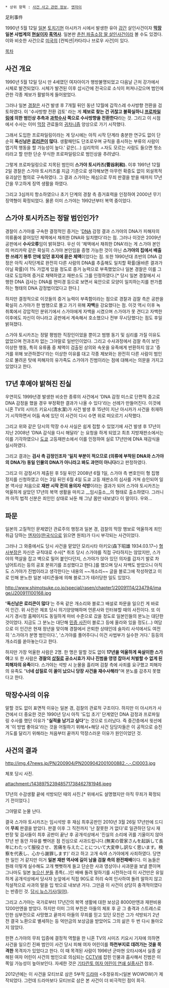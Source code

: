  * 상위 항목 : [[사건 사고 관련 정보]], [[엔자이]]

足利事件

1990년 5월 12일 [[일본]] [[토치기]]현 아시카가 시에서 발생한 유아 [[강간]] 살인사건이자 '''[[막장]] 일본 사법계의 [[현실]]이자 [[흑역사]]'''. 일본판 [[춘천 파출소장 딸 살인사건]]이라 볼 수도 있겠다. 이와 비슷한 사건으로 [[미국]]의 [컨빅션|카타리나 브로우 사건]이 있다.

[[목차]]

== 사건 개요 ==
1990년 5월 12일 당시 만 4세였던 여자아이가 행방불명되었고 다음날 근처 강가에서 시체로 발견되었다. 시체가 발견된 이후 삽시간에 전국으로 소식이 퍼져나갔으며 범인에 관한 각종 제보가 활발하게 들어왔었다.

그러나 일본 [[경찰]]은 사건 발생 후 7개월 뒤인 동년 12월에 갑작스레 수사방향 전환을 검토하였다. 이 '수사방향 전환 검토' 라는 게 '''제보로 찾는 건 귀찮고 불확실하니 [[프로파일링]]에 의한 범인상 추측과 [[과학]]수사 쪽으로 수사방향을 전환한다'''라는  것. 그리고 이 시점에서 수사는 이미 [[막장]] 관료들의 [[귀차니즘]] 양상으로 가기 시작했다.

그래서 도입한 프로파일링이라는 게 당시에는 아직 시작 단계라 충분한 연구도 없이 단순히 {{{'}}}'''독신남은 [[로리콘]]이 많다.''' 생활패턴도 단조로우며 규칙을 중시하는 부류의 사람이 엽기적 행동을 할 가능성이 높다.' 같은(...) 심리학의 ㅅ자도 모르는 사람도 들으면 헛소리라고 할 만한 단순 무식한 프로파일링으로 범인상을 추려냈다. 

그렇게 프로파일링으로 지목된 범인이 '''스가야 토시카즈(菅谷利和).''' 이후 1991년 12월 2일 경찰은 스가야 토시카즈를 지금 기준으로 생각해보면 아무런 확증도 없이 외설목적유괴살인 혐의로 구속하였다. 그 결과 스가야는 재심으로 무죄 판결을 받을 때까지 17년간을 무고하게 징역 생활을 하였다.

그리고 3심까지 항소하였으나 초기 단계의 경찰 측 증거효력을 인정하여 2000년 무기징역형이 확정되었다. 물론 이미 스가야는 1992년부터 복역 중이었다.

== 스가야 토시카즈는 정말 범인인가? ==
경찰이 스가야를 구속한 결정적인 증거는 '[[DNA]] 감정 결과 스가야의 DNA가 피해자의 의류품에 묻어있던 체액에서 채취한 DNA와 일치했다'라는 점. 그러나 이것은 2009년 공판에서 '''수사오류'''임이 밝혀졌다. 우선 이 '체액에서 채취한 DNA'라는 게 스가야 본인의 머리카락 같은 확실히 스가야 본인임을 증명 가능한 것이 아닌 '''스가야의 집에서 배출한 쓰레기 봉투 안에 있던 휴지에 묻은 체액'''이었다는 점. 또한 1990년대 초반의 DNA 감정은 아직 시작단계로 완전히 다른 사람의 DNA를 추출해도 일치할 확률(올바른 결과가 아닐 확률)이 1% 가깝게 있을 정도로 증거 능력으로 부족했었으나 일본 경찰은 이를 그대로 도입하여 증거로 채택하였고 재판소도 그를 인정하였다.[* 당시 일본 경찰에서 시행한 DNA 검사는 DNA를 현미경 등으로 보면서 육안으로 모양이 일치하는지를 판가름하는 형태의 DNA 감정법이었다고 한다.]

하지만 결정적으로 이것들의 증거 능력이 부족함이라는 점으로 경찰과 검찰 측은 공판을 확실히 스가야가 한 범행으로 몰고 가기 위해 '''자백'''을 강요했다는 점. 이것 역시 이후 녹취록에서 강압적인 분위기에서 스가야에게 자백을 시켰으며 스가야가 못 견디고 자백한 이후에도 자신이 아니라고 공판에서 계속해서 호소했으나 전부 무시당했다는 점도 후일 밝혀졌다.

스가야 토시카즈는 정말 평범한 직장인이었을 뿐이고 범행 동기 및 심리를 가질 이유도 없었으며 전과조차 없는 그야말로 일반인이었다. 그리고 수사과정에서 검찰 측이 보인 이상한 행동, 특히 유류품 중 체액이 검출된 상의와 속옷을 유족에게 반환하지 않고 '증거를 위해 보관하겠다'라는 이상한 이유를 대고 각종 제보와는 완전히 다른 사람이 범인으로 불려온 탓에 피해자의 유가족도 스가야가 진범이라는 점에 대해서는 의문을 가지고 있었다고 한다.

== 17년 후에야 밝혀진 진실 ==
우연히도 1999년경 발생한 비슷한 종류의 사건에서 'DNA 감정 미스로 단편적 증고로 DNA 감정을 했을 경우 부정확한 결과가 나올 수 있다'라는 선례가 만들어진다. 이것에 니혼 TV의 시미즈 키요시(清水潔)가 사건 발생 후 15년이 지난 아시카가 사건을 취재하기 시작하면서 어둠 속에 있던 이 사건이 다시 수면 위로 떠오르기 시작했다.

그리고 위와 같은 당시의 막장 수사 사실은 쉽게 접할 수 있었기에 사건 발생 후 17년이 지난 2008년 'DNA 감식을 다시 해달라' 는 요청을 하게 되었고 최초 지방재판소에서는 이를 기각하였으나 [[도쿄]] 고등재판소에서 이를 인정하여 실로 17년만에 DNA 재감식을 실시하였다.

그리고 결과는 '''검사 측 감정인조차 '일치 부분이 적으므로 (의류에 부착된 DNA와 스가야의 DNA가) 동일 인물의 DNA가 아니라고 봐도 과언이 아니다'''{{{'}}}라고 판정하였다.

그리고 이 감정서가 제출된 후 5일 뒤인 2008년 6월 1일, 스가야 측 변호인이 형 집행 정지를 신청하였고 이는 3일 뒤인 6월 4일 도쿄 고등 재판소의 심사를 거쳐 승인되어 일본 역사상 처음으로 '''재판 시작 전의 용의자 석방'''이라는 결과가 되어 스가야 토시카즈는 억울하게 살았던 17년의 복역 생활을 마치고 __임시출소__의 형태로 출소하였다. 그러니까 아직 법적 신분은 죄인인 상태로 놔둔 채 그냥 몸만 내보냈다 이 말이다. 우와...

== 파문 ==
일본의 고질적인 문제였던 관료주의 행정과 일본 경, 검찰의 막장 행보로 억울하게 죄인 취급 당하는 [[엔자이]]([[한국]]식으로 읽으면 원죄)가 다시 부각되는 사건이었다.

그러나 그 와중에서도 당시 사건을 맡았던 모리시타 아키오(森下昭雄 1934.03.17~) [[형사]]부장은 자신은 규칙대로 수사[* 취조 당시 스가야를 직접 구타하지는 않았지만, 스가야의 멱살을 잡고 벽으로 밀어 붙인다던지, 스가야가 앉아 있던 의자를 갑자기 발로 차 넘어트리는 등의 공포 분위기를 조성했다고 한다.]를 했으며 당시 자백도 받았으니 아직도 스가야가 진범이라고 생각한다는 내용의 ~~개소리~~ 글을 블로그에 작성하였고 이로 인해 분노한 일본 네티즌들에 의해 블로그가 테러당한 일도 있었다.

http://www.shimotsuke.co.jp/special/rasen/chapter1/20091114/234794/image/J200911100168.jpg

''''독신남은 로리콘이 많다''''는 주옥 같은 개소리와 블로그 배설로 파문을 일으킨 게 바로 이 인간. 위 사진은 체포 당시 의기양양해하며 언론사와 인터뷰할 때의 사진이다. 또 이 시기 경시청 홈페이지도 동일하게 마비 수준으로 갔을 정도로 일본인들의 분노는 대단한 것이었다. 지금도 그 분노는 대단해 [http://blog.livedoor.jp/nakamuramax/archives/65208438.html 민증 사진]이 블로그 등에 올라와 있을 정도(...) 여담으로 이 인간은 현재 정년을 맞이해 경찰에서 은퇴한 상태인데 술자리 사석에서도 여전히 '스가야가 분명 범인이다.', '스가야를 풀어주다니 이건 사법부가 실수한 거다.' 등등의 개소리를 쏟아놓는다고 한다.

하지만 가장 억울한 사람은 2명. 한 명은 말할 것도 없이 '''17년을 억울하게 옥살이한 스가야'''고 또 한 사람은 '''경찰의 [[삽질]]로 공소시효가 지나 진범을 영영 잡아서 처벌할 수 없게 된 피해자의 유족'''이다. 스가야는 석방 시 눈물을 흘리며 검찰 측에 사죄를 요구했고 피해자의 유족도 "'''너네 삽질로 이 꼴이 났으니 당장 사건을 재수사해라'''"며 분노를 감추지 못했다고 한다.

== 막장수사의 이유 ==
말할 것도 없이 표면적 이유는 일본 경, 검찰의 관료적 구조이다. 하지만 이 아시카가 사건에서 더 중요한 것은 1990년 당시 아직 '도입 초기' 단계였던 DNA 감정과 프로파일링 수사를 했던 이유가 "'''실적을 남기고 싶다'''"는 것으로 드러났다. 즉 중간층에서 윗선에게 '이 방법 좋아요'라는 것을 어필하기 위해서+해당 사건 담당자들은 이 공적으로 승진가도를 달리기 위해라는 처음부터 끝까지 막장스러운 이유가 원인이었던 것.

== 사건의 결과 ==
http://img.47news.jp/PN/200904/PN2009042001000882.-.-.CI0003.jpg

체포 당시 사진.

attachment:/143897523948571738462781946.jpeg

17년의 수감생활 끝에 석방되던 때의 사진.[* 위에서도 설명했지만 아직 무죄가 확정되기 전이었다.]

그야말로 눈물 난다.

결국 스가야 토시카즈는 임시석방 후 재심 최후공판인 2010년 3월 26일 17년만에 드디어 '''무죄''' 판결을 받았다. 판결 이후 그 직전까지 '난 잘못한 거 없다'로 일관하던 당시 재판장 및 검사들이 최후 공판이 끝난 후 공개석상에서 '진실의 소리에 귀를 기울이지 않아 17년 반 동안 자유를 뺏어온 점 진심으로 사과드립니다.(無実の菅家さんを起訴して長年にわたって服役させ、苦痛を与えたことについて大変申し訳なく思います。検察を代表し、心から謝罪します)' 라고 하고 고개 숙여 스가야에게 사죄하였다. 당연한 일인 거 같지만 이거 '''일본 재판 역사에 길이 남을 검찰 측의 완전패배'''이다. 이 놈들은 원래 이렇게 실수해도 고개 뻣뻣하게 들고 단순한 사과 영상이나 사과문을 보낼 뿐이며 그나마도 일본 [[높으신 분들]] 종특(...)인 배배 돌려 말하기를 시전하는데 이 사건만은 유일하게 공개석상에서 당사자 눈앞에서 직접 90도로 허리 숙여 인사하여 돌려 말하지 않고 직설적으로 사과의 말을 입 밖으로 내보낸 거다. 그만큼 이 사건이 상당히 충격적이였다는 반증인 것. [http://www.47news.jp/CN/200910/CN2009100501000186.html 당시 뉴스기사(일어)].

그리고 스가야는 국가로부터 17년간의 복역 생활에 대한 보상금 8000만엔과 재판비용 1200만엔을 받았다. 하지만 이미 그의 부친은 아들의 체포 후 곧 그 충격과 스트레스로 인한 심부전으로 사망했고 끝까지 아들의 무죄를 믿고 있던 모친은 그가 석방되기 2년 전 결국 노환으로 별세하는 등 억만금의 보상금을 받았어도 그의 삶은 두 번 다시 돌아오지 않았다.

한편 스가야의 무죄 입증에 결정적 역할을 한 니혼 TV의 시미즈 키요시 기자에 의하면 사건을 일으킨 진짜 범인이 사건 당시 피해 여자 어린이를 '''하천부지로 데려가는 것을 목격한''' 목격자가 있었다고 한다. 이 때 목격된 사람이 1996년 군마현 오타시에서 실종 살해된 여자 어린이 사건의 범인으로 의심되는 [[CCTV]]에 잡힌 인물과 흡사해서 진범은 이 쪽일 가능성이 높아보인다. 자세한 것은 [[기타칸토 여자 어린이 연쇄 실종사건]] 참조.

2012년에는 이 사건을 모티브로 삼은 5부작 [[드라마]] <추정유죄>(일본 WOWOW)가 제작되었다. 그런데 드라마보다 모티브로 삼은 본 사건이 더 비극적인 점이 희극.
